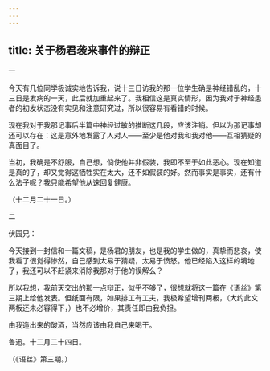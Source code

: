 ```yaml
---
---
---
```

title: 关于杨君袭来事件的辩正
---



一

今天有几位同学极诚实地告诉我，说十三日访我的那一位学生确是神经错乱的，十三日是发病的一天，此后就加重起来了。我相信这是真实情形，因为我对于神经患者的初发状态没有实见和注意研究过，所以很容易有看错的时候。

现在我对于我那记事后半篇中神经过敏的推断这几段，应该注销。但以为那记事却还可以存在：这是意外地发露了人对人——至少是他对我和我对他——互相猜疑的真面目了。

当初，我确是不舒服，自己想，倘使他并非假装，我即不至于如此恶心。现在知道是真的了，却又觉得这牺牲实在太大，还不如假装的好。然而事实是事实，还有什么法子呢？我只能希望他从速回复健康。

（十二月二十一日。）

二

伏园兄：

今天接到一封信和一篇文稿，是杨君的朋友，也是我的学生做的，真挚而悲哀，使我看了很觉得惨然，自己感到太易于猜疑，太易于愤怒。他已经陷入这样的境地了，我还可以不赶紧来消除我那对于他的误解么？

所以我想，我前天交出的那一点辩正，似乎不够了，很想就将这一篇在《语丝》第三期上给他发表。但纸面有限，如果排工有工夫，我极希望增刊两板，（大约此文两板还未必容得下，）也不必增价，其责任即由我负担。

由我造出来的酸酒，当然应该由我自己来喝干。

鲁迅。十二月二十四日。

（《语丝》第三期。）